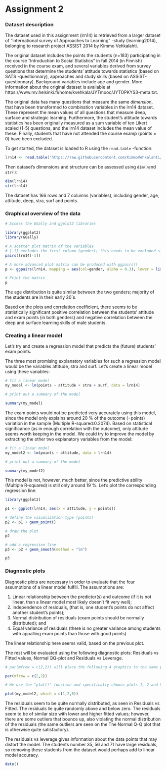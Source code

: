 # Assignment 2

### Dataset description ###

The dataset used in this assignment (lrn14) is retrieved from a larger dataset of "international survey of Approaches to Learning" -study (learning2014), belonging to research project ASSIST 2014 by Kimmo Vehkalahti.

The original dataset includes the points the students (n=183) participating in the course "Introduction to Social Statistics" in fall 2014 (in Finnish) received in the course exam, and several variables derived from survey questions that determine the students' attitude towards statistics (based on SATS -questionnary), approaches and study skills (based on ASSIST-questionnary). Background variables include age and gender. More information about the original dataset is available at https://www.mv.helsinki.fi/home/kvehkala/JYTmooc/JYTOPKYS3-meta.txt.

The original data has many questions that measure the same *dimension*, that have been transformed to combination variables in the lrn14 dataset. These represent the mean values of all questions that measure deep, surface and strategic learning. Furthermore, the student's attitude towards statistics has been originally measured as a sum variable of ten Likert scaled (1-5) questions, and the lrn14 dataset includes the mean value of these. Finally, students that have not attended the course examp (points = 0) have been excluded.

To get started, the dataset is loaded to R using the `read.table` -function:
```r
lrn14 <- read.table("https://raw.githubusercontent.com/KimmoVehkalahti/Helsinki-Open-Data-Science/master/datasets/learning2014.txt", sep=",", header=TRUE) # The separator is a comma "," and the file includes a header
```

Then dataset's dimensions and structure can be assessed using `dim()`and `str()`:
```r
dim(lrn14)
str(lrn14)
```

The dataset has 166 rows and 7 columns (variables), including gender, age, attitude, deep, stra, surf and points.

### Graphical overview of the data ### 
```r
# Access the GGally and ggplot2 libraries

library(ggplot2)
library(GGally)

# A scatter plot matrix of the variables
# [-1] excludes the first column (gender); this needs to be excluded since the `pairs` works only with numerical variables
pairs(lrn14[-1])

# A more advanced plot matrix can be produced with ggpairs()
p <- ggpairs(lrn14, mapping = aes(col=gender, alpha = 0.3), lower = list(combo = wrap("facethist", bins = 20)))

# Print the matrix
p
```
The age distribution is quite similar between the two genders; majority of the students are in their early 20´s.

Based on the plots and correlation coefficient, there seems to be statistically significant positive correlation between the students' attitude and exam points (in both genders) and negative correlation between the deep and surface learning skills of male students.

### Creating a linear model ### 

Let's try and create a regression model that predicts the (future) students' exam points. 

The three most promising explanatory variables for such a regression model would be the variables attitude, stra and surf. Let's create a linear model using these variables:
```r
# fit a linear model
my_model <- lm(points ~ attitude + stra + surf, data = lrn14)

# print out a summary of the model

summary(my_model)

```
The exam points would not be predicted very accurately using this model, since the model only explains around 20 % of the outcome (=points) variation in the sample (Multiple R-squared:0.2074). Based on statistical significance (as in enough correlation with the outcome), only attitude seems worth keeping in the model. We could try to improve the model by extracting the other two explanatory variables from the model:

```r
# fit a linear model
my_model2 <- lm(points ~ attitude, data = lrn14)

# print out a summary of the model

summary(my_model2)

```
This model is not, however, much better, since the predictive ability (Multiple R-squared) is still only around 19 %. Let's plot the corresponding regression line:

```r

library(ggplot2)

p1 <- ggplot(lrn14, aes(x = attitude, y = points))

# define the visualization type (points)
p2 <- p1 + geom_point()

# draw the plot
p2

# add a regression line
p3 <- p2 + geom_smooth(method = "lm")

p3
```
### Diagnostic plots ###

Diagnostic plots are necessary in order to evaluate that the four assumptions of a linear model fulfill. The assumptions are:

1. Linear relationship between the predictor(s) and outcome (if it is not linear, than a linear model most likely doesn't fit very well);
2. Independence of residuals, (that is, one student's points do not affect another student's points); 
3. Normal distribution of residuals (exam points should be normally distributed); and
4. Equal variance of residuals (there is no greater variance among students with appalling exam points than those with good points)

The linear relationship here seems valid, based on the previous plot.

The rest will be evaluated using the following diagnostic plots: Residuals vs Fitted values, Normal QQ-plot and Residuals vs Leverage.

```r

# par(mfrow = c(2,2)) will place the following 4 graphics to the same plot

par(mfrow = c(2,2))

# We use the "plot()" function and specifically choose plots 1, 2 and 5 using the argument `which`. You can check the help page of plotting an lm object by typing `?plot.lm` or `help(plot.lm)` to the R console. 

plot(my_model2, which = c(1,2,5))
```

The residuals seem to be quite normally distributed, as seen in Residuals vs Fitted. The residuals lie quite randomly above and below zero. The residuals seem to be of similar size with lower and higher fitted values; however, there are some outliers that bounce up, also violating the normal distribution of the residuals (the same outliers are seen on the The Normal Q-Q plot that is otherwise quite satisfactory).

The residuals vs leverage gives information about the data points that may distort the model. The students number 35, 56 and 71 have large residuals, so removing these students from the dataset would perhaps add to linear model accuracy.


```r
date()
```

